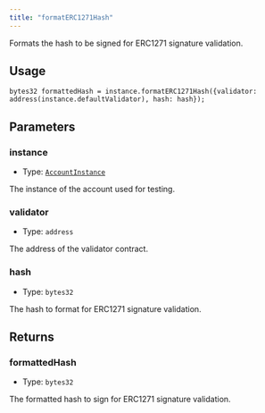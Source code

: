 ```yaml
---
title: "formatERC1271Hash"
---
```


Formats the hash to be signed for ERC1271 signature validation.

## Usage

```solidity
bytes32 formattedHash = instance.formatERC1271Hash({validator: address(instance.defaultValidator), hash: hash});
```

## Parameters

### instance

- Type: [`AccountInstance`](../../glossary/types#accountinstance)

The instance of the account used for testing.

### validator

- Type: `address`

The address of the validator contract.

### hash

- Type: `bytes32`

The hash to format for ERC1271 signature validation.

## Returns

### formattedHash

- Type: `bytes32`

The formatted hash to sign for ERC1271 signature validation.
